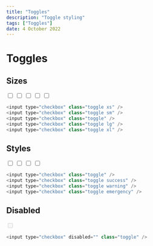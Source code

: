 ---
title: "Toggles"
description: "Toggle styling"
tags: ["Toggles"]
date: 4 October 2022
---

# Toggles

## Sizes

<input type="checkbox" class="toggle xs" />
<input type="checkbox" class="toggle sm" />
<input type="checkbox" class="toggle" />
<input type="checkbox" class="toggle lg" />
<input type="checkbox" class="toggle xl" />

```js
<input type="checkbox" class="toggle xs" />
<input type="checkbox" class="toggle sm" />
<input type="checkbox" class="toggle" />
<input type="checkbox" class="toggle lg" />
<input type="checkbox" class="toggle xl" />
```

## Styles

<input type="checkbox" class="toggle" />
<input type="checkbox" class="toggle success" />
<input type="checkbox" class="toggle warning" />
<input type="checkbox" class="toggle emergency" />

```js
<input type="checkbox" class="toggle" />
<input type="checkbox" class="toggle success" />
<input type="checkbox" class="toggle warning" />
<input type="checkbox" class="toggle emergency" />
```

## Disabled

<input type="checkbox" disabled="" class="toggle" />

```js
<input type="checkbox" disabled="" class="toggle" />
```